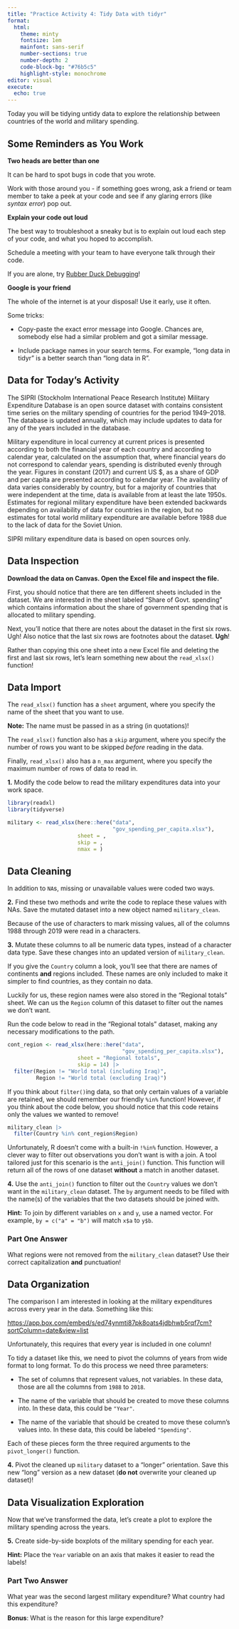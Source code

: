 ```yaml
---
title: "Practice Activity 4: Tidy Data with tidyr"
format: 
  html: 
    theme: minty
    fontsize: 1em
    mainfont: sans-serif
    number-sections: true
    number-depth: 2
    code-block-bg: "#76b5c5"
    highlight-style: monochrome
editor: visual
execute: 
  echo: true
---
```


Today you will be tidying untidy data to explore the relationship between 
countries of the world and military spending. 

## Some Reminders as You Work 

**Two heads are better than one**

It can be hard to spot bugs in code that you wrote.  

Work with those around you - if something goes wrong, ask a friend or team
member to take a peek at your code and see if any glaring errors (like
*syntax error*) pop out.

**Explain your code out loud**

The best way to troubleshoot a sneaky but is to explain out loud each step of
your code, and what you hoped to accomplish.

Schedule a meeting with your team to have everyone talk through their code. 

If you are alone, try 
[Rubber Duck Debugging](https://en.wikipedia.org/wiki/Rubber_duck_debugging)! 

**Google is your friend**

The whole of the internet is at your disposal!  Use it early, use it often.

Some tricks:

* Copy-paste the exact error message into Google. Chances are, somebody else had
a similar problem and got a similar message.

* Include package names in your search terms.  For example, "long data in tidyr"
is a better search than "long data in R".


## Data for Today's Activity  

The SIPRI (Stockholm International Peace Research Institute) Military
Expenditure Database is an open source dataset with contains consistent time
series on the military spending of countries for the period 1949–2018. The
database is updated annually, which may include updates to data for any of the
years included in the database.

Military expenditure in local currency at current prices is presented according
to both the financial year of each country and according to calendar year, 
calculated on the assumption that, where financial years do not correspond to 
calendar years, spending is distributed evenly through the year. 
Figures in constant (2017) and current US $, as a share of GDP and per capita 
are presented according to calendar year. 
The availability of data varies considerably by country, but for a majority of 
countries that were independent at the time, data is available from at least the
late 1950s. Estimates for regional military expenditure have been extended 
backwards depending on availability of data for countries in the region, but no 
estimates for total world military expenditure are available before 1988 due to 
the lack of data for the Soviet Union.

SIPRI military expenditure data is based on open sources only.


## Data Inspection

__Download the data on Canvas. Open the Excel file and inspect the file.__ 

First, you should notice that there are ten different sheets included in the 
dataset. We are interested in the sheet labeled "Share of Govt. spending" which 
contains information about the share of government spending that is allocated to
military spending. 

Next, you'll notice that there are notes about the dataset in the first six
rows. Ugh! Also notice that the last six rows are footnotes about the dataset. 
**Ugh**!

Rather than copying this one sheet into a new Excel file and deleting the first 
and last six rows, let's learn something new about the `read_xlsx()` function! 


## Data Import

The `read_xlsx()` function has a `sheet` argument, where you specify the name of
the sheet that you want to use.  

**Note:** The name must be passed in as a string (in quotations)!

The `read_xlsx()` function also has a `skip` argument, where you specify the 
number of rows you want to be skipped *before* reading in the data.

Finally, `read_xlsx()` also has a `n_max` argument, where you specify the 
maximum number of rows of data to read in.

__1.__ Modify the code below to read the military expenditures data into your
work space. 

```r
library(readxl) 
library(tidyverse)

military <- read_xlsx(here::here("data", 
                                 "gov_spending_per_capita.xlsx"), 
                      sheet = , 
                      skip = , 
                      nmax = )
```


## Data Cleaning 

In addition to `NA`s, missing or unavailable values were coded two ways.

__2.__ Find these two methods and write the code to replace these values with
NAs. Save the mutated dataset into a new object named `military_clean`.  



Because of the use of characters to mark missing values, all of the 
columns 1988 through 2019 were read in a characters. 

__3.__ Mutate these columns to all be numeric data types, instead of a character
data type. Save these changes into an updated version of `military_clean`.  



If you give the `Country` column a look, you'll see that there are names
of continents **and** regions included. These names are only included to make it 
simpler to find countries, as they contain no data. 

Luckily for us, these region names were also stored in the "Regional totals"
sheet. We can us the `Region` column of this dataset to filter out the names we
don't want. 

Run the code below to read in the "Regional totals" dataset, making any 
necessary modifications to the path. 

```r
cont_region <- read_xlsx(here::here("data",
                                    "gov_spending_per_capita.xlsx"), 
                      sheet = "Regional totals", 
                      skip = 14) |> 
  filter(Region != "World total (including Iraq)", 
         Region != "World total (excluding Iraq)")

```


If you think about `filter()`ing data, so that only certain values of a variable 
are retained, we should remember our friendly `%in%` function! However, if you
think about the code below, you should notice that this code retains only the 
values we wanted to remove! 

```r
military_clean |> 
  filter(Country %in% cont_region$Region)
```


Unfortunately, R doesn't come with a built-in `!%in%` function. However, a
clever way to filter out observations you don't want is with a join. A tool 
tailored just for this scenario is the `anti_join()` function. This function 
will return all of the rows of one dataset **without** a match in another 
dataset. 

__4.__ Use the `anti_join()` function to filter out the `Country` values we 
don't want in the `military_clean` dataset. The `by` argument needs to be 
filled with the name(s) of the variables that the two datasets should be joined 
with. 

**Hint:** To join by different variables on `x` and `y`, use a named vector. For
example, `by = c("a" = "b")` will match `x$a` to `y$b`.


### Part One Answer

What regions were not removed from the `military_clean` dataset? Use their 
correct capitalization **and** punctuation! 


## Data Organization

The comparison I am interested in looking at the military expenditures across
every year in the data. Something like this:  

<https://app.box.com/embed/s/ed74ynmti87pk8oats4jdbhwb5rqf7cm?sortColumn=date&view=list>

Unfortunately, this requires that every year is included in one column! 

To tidy a dataset like this, we need to pivot the columns of years from wide 
format to long format. To do this process we need three parameters:  

* The set of columns that represent values, not variables. In these data, those
are all the columns from `1988` to `2018`.  

* The name of the variable that should be created to move these columns into. In
these data, this could be `"Year"`. 

* The name of the variable that should be created to move these column's values
into. In these data, this could be labeled `"Spending"`. 

Each of these pieces form the three required arguments to the `pivot_longer()`
function. 

__4.__ Pivot the cleaned up `military` dataset to a "longer" orientation. Save 
this new "long" version as a new dataset (**do not** overwrite your cleaned 
up dataset)!


## Data Visualization Exploration

Now that we've transformed the data, let's create a plot to explore the military 
spending across the years.   

__5.__ Create side-by-side boxplots of the military spending for each year. 

**Hint:** Place the `Year` variable on an axis that makes it easier to read the 
labels! 


### Part Two Answer

What year was the second largest military expenditure? What country had this
expenditure? 


**Bonus**: What is the reason for this large expenditure? 

